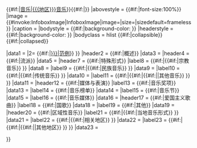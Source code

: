 {{Infobox
|name         = {{{pagename|}}}
|above        = {{#if:{{{collapsible|}}}{{{collapsed|}}}|<span style="font-size:125%">}}{{#if:{{{article|}}}|[[{{{article}}}|{{{region}}}音乐]]|[[{{{地区}}}音乐]]}}{{#if:{{{collapsible|}}}{{{collapsed|}}}|</span>}}
|abovestyle   = {{#if:{{{collapsible|}}}{{{collapsed|}}}|font-size:100%}}
|image        = {{#invoke:InfoboxImage|InfoboxImage|image={{{image|}}}|size={{{image_size|}}}|sizedefault=frameless}}
|caption      = {{{caption|}}}
|bodystyle    = {{#if:{{{mainbgcolor|}}}|background-color: {{{mainbgcolor}}} }}
|headerstyle  = {{#if:{{{headbgcolor|}}}|background-color: {{{headbgcolor}}} }}
|bodyclass    = hlist {{{bodyclass|}}} {{#if:{{{collapsible|}}}{{{collapsed|}}}|collapsible}} {{#if:{{{collapsed|}}}|collapsed}}

|data1  = {{hlist|1={{#if:{{{timeline|}}}|[[{{{timeline|}}}|历史]]}} |2= {{#if:{{{samples|}}}|[[{{{samples|}}}|范例]]}} }}
|header2  = {{#if:{{{topics|}}}|概述}}
|data3    =
{{{topics|}}}
|header4  = {{#if:{{{genres|}}}|流派}}
|data5    =
{{{genres |}}}
|header7  = {{#if:{{{religious|}}}{{{ethnic|}}}{{{traditional|}}}{{{otherforms|}}}|特殊形式}}
|label8   = {{#if:{{{religious|}}}|{{#if:{{{ethnic|}}}{{{traditional|}}}{{{otherforms|}}}|宗教音乐}} }}
|data8    =
{{{religious|}}}
|label9   = {{#if:{{{ethnic|}}}|{{#if:{{{religious|}}}{{{traditional|}}}{{{otherforms|}}}|民族音乐}} }}
|data9    =
{{{ethnic|}}}
|label10  = {{#if:{{{traditional|}}}|{{#if:{{{religious|}}}{{{ethnic|}}}{{{otherforms|}}}|传统音乐}} }}
|data10   =
{{{traditional|}}}
|label11  = {{#if:{{{otherforms|}}}|{{#if:{{{religious|}}}{{{ethnic|}}}{{{traditional|}}}|{{#if:{{{otherformslabel|}}}|{{{otherformslabel}}}|其他音乐}} }} }}
|data11   =
{{{otherforms|}}}
|header12 = {{#if:{{{awards|}}}{{{charts|}}}{{{festivals|}}}{{{media|}}}|媒体与表演}}
|label13  = {{#if:{{{awards|}}}|音乐奖项}}
|data13   =
{{{awards|}}}
|label14  = {{#if:{{{charts|}}}|音乐榜单}}
|data14   =
{{{charts|}}}
|label15  = {{#if:{{{festivals|}}}|音乐节}}
|data15   =
{{{festivals|}}}
|label16  = {{#if:{{{media|}}}|音乐媒体}}
|data16   =
{{{media|}}}
|header17 = {{#if:{{{anthem|}}}{{{othernationalistic|}}}|爱国主义歌曲}}
|label18  = {{#if:{{{anthem|}}}|国歌}}
|data18   =
{{{anthem|}}}
|label19  = {{#if:{{{othernationalistic|}}}|其他}}
|data19   =
{{{othernationalistic|}}}
|header20 = {{#if:{{{subregions|}}}{{{nearregions|}}}{{{othregions|}}}|区域性音乐}}
|label21  = {{#if:{{{subregions|}}}|{{#if:{{{nearregions|}}}{{{othregions|}}}|当地音乐形式}} }}
|data21   =
{{{subregions|}}}
|label22  = {{#if:{{{nearregions|}}}|{{#if:{{{subregions|}}}{{{othregions|}}}|相关地区}} }}
|data22   =
{{{nearregions|}}}
|label23  = {{#if:{{{othregions|}}}|{{#if:{{{subregions|}}}{{{nearregions|}}}|{{#if:{{{othlabel|}}}|{{{othlabel}}}|其他地区}} }} }}
|data23   =
{{{othregions|}}}

}}<noinclude>{{documentation}}</noinclude>
